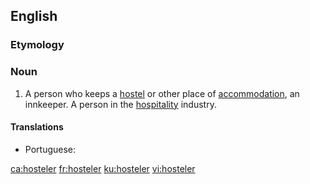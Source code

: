 ==English==

===Etymology===
{{suffix|en|hostel|er}}

===Noun===
{{en-noun}}

# A person who keeps a [[hostel]] or other place of [[accommodation]], an innkeeper. A person in the [[hospitality]] industry.

====Translations====
{{trans-top|person who keeps a hostel}}
* Portuguese: {{t|pt|albergador|m}}
{{trans-mid}}
{{trans-bottom}}

[[ca:hosteler]]
[[fr:hosteler]]
[[ku:hosteler]]
[[vi:hosteler]]